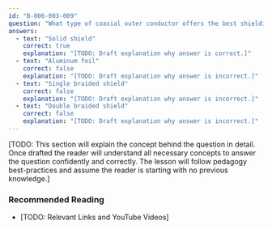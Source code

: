 ```yaml
---
id: "B-006-003-009"
question: "What type of coaxial outer conductor offers the best shielding?"
answers:
  - text: "Solid shield"
    correct: true
    explanation: "[TODO: Draft explanation why answer is correct.]"
  - text: "Aluminum foil"
    correct: false
    explanation: "[TODO: Draft explanation why answer is incorrect.]"
  - text: "Single braided shield"
    correct: false
    explanation: "[TODO: Draft explanation why answer is incorrect.]"
  - text: "Double braided shield"
    correct: false
    explanation: "[TODO: Draft explanation why answer is incorrect.]"
---
```


[TODO: This section will explain the concept behind the question in detail. Once drafted the reader will understand all necessary concepts to answer the question confidently and correctly. The lesson will follow pedagogy best-practices and assume the reader is starting with no previous knowledge.]

### Recommended Reading

- [TODO: Relevant Links and YouTube Videos]
